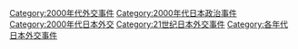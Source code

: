 [[Category:2000年代外交事件|Category:2000年代外交事件]]
[[Category:2000年代日本政治事件|Category:2000年代日本政治事件]]
[[Category:2000年代日本外交|Category:2000年代日本外交]]
[[Category:21世纪日本外交事件|Category:21世纪日本外交事件]]
[[Category:各年代日本外交事件|Category:各年代日本外交事件]]